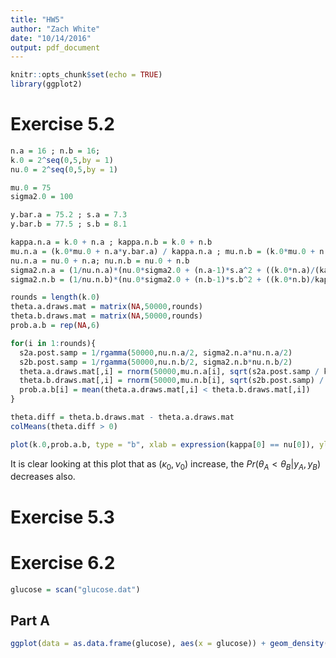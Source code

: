 ```yaml
---
title: "HW5"
author: "Zach White"
date: "10/14/2016"
output: pdf_document
---
```


```r
knitr::opts_chunk$set(echo = TRUE)
library(ggplot2)
```

# Exercise 5.2
```r
n.a = 16 ; n.b = 16;
k.0 = 2^seq(0,5,by = 1)
nu.0 = 2^seq(0,5,by = 1)

mu.0 = 75
sigma2.0 = 100

y.bar.a = 75.2 ; s.a = 7.3
y.bar.b = 77.5 ; s.b = 8.1

kappa.n.a = k.0 + n.a ; kappa.n.b = k.0 + n.b
mu.n.a = (k.0*mu.0 + n.a*y.bar.a) / kappa.n.a ; mu.n.b = (k.0*mu.0 + n.b*y.bar.b) / kappa.n.b
nu.n.a = nu.0 + n.a; nu.n.b = nu.0 + n.b
sigma2.n.a = (1/nu.n.a)*(nu.0*sigma2.0 + (n.a-1)*s.a^2 + ((k.0*n.a)/(kappa.n.a))*(y.bar.a-mu.0)^2)
sigma2.n.b = (1/nu.n.b)*(nu.0*sigma2.0 + (n.b-1)*s.b^2 + ((k.0*n.b)/kappa.n.b) * (y.bar.b-mu.0)^2)

rounds = length(k.0)
theta.a.draws.mat = matrix(NA,50000,rounds)
theta.b.draws.mat = matrix(NA,50000,rounds)
prob.a.b = rep(NA,6) 

for(i in 1:rounds){
  s2a.post.samp = 1/rgamma(50000,nu.n.a/2, sigma2.n.a*nu.n.a/2)
  s2b.post.samp = 1/rgamma(50000,nu.n.b/2, sigma2.n.b*nu.n.b/2)
  theta.a.draws.mat[,i] = rnorm(50000,mu.n.a[i], sqrt(s2a.post.samp / kappa.n.a[i]))
  theta.b.draws.mat[,i] = rnorm(50000,mu.n.b[i], sqrt(s2b.post.samp) / kappa.n.b[i])
  prob.a.b[i] = mean(theta.a.draws.mat[,i] < theta.b.draws.mat[,i])
}

theta.diff = theta.b.draws.mat - theta.a.draws.mat
colMeans(theta.diff > 0)

plot(k.0,prob.a.b, type = "b", xlab = expression(kappa[0] == nu[0]), ylab = expression(theta[A] < theta[B] *"|"* y[A]*","*y[B]))
```

It is clear looking at this plot that as $(\kappa_0,\nu_0)$ increase, the $Pr(\theta_A < \theta_B | y_A, y_B)$ decreases also.  

# Exercise 5.3

# Exercise 6.2
```r
glucose = scan("glucose.dat")
```

## Part A
```r
ggplot(data = as.data.frame(glucose), aes(x = glucose)) + geom_density() + geom_histogram(aes(y = ..density..))

```
